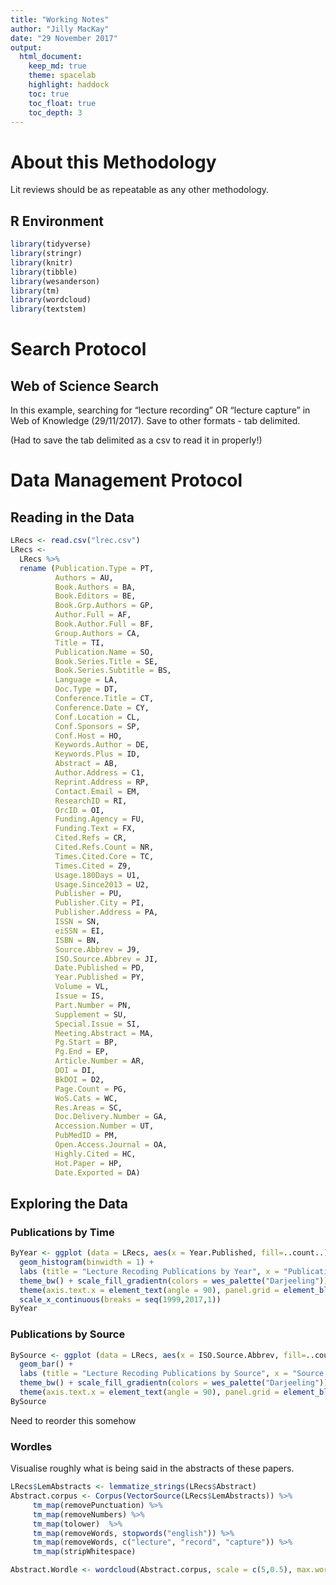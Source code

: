 ---
title: "Working Notes"
author: "Jilly MacKay"
date: "29 November 2017"
output: 
  html_document:
    keep_md: true
    theme: spacelab
    highlight: haddock
    toc: true 
    toc_float: true
    toc_depth: 3
---
# About this Methodology
Lit reviews should be as repeatable as any other methodology. 


## R Environment
```{r}
library(tidyverse)
library(stringr)
library(knitr)
library(tibble)
library(wesanderson)
library(tm)
library(wordcloud)
library(textstem)
```

# Search Protocol
## Web of Science Search
In this example, searching for "lecture recording" OR "lecture capture" in Web of Knowledge (29/11/2017). Save to other formats - tab delimited. 

(Had to save the tab delimited as a csv to read it in properly!)

# Data Management Protocol
## Reading in the Data
```{r}
LRecs <- read.csv("lrec.csv")
LRecs <- 
  LRecs %>%
  rename (Publication.Type = PT, 
          Authors = AU, 
          Book.Authors = BA, 
          Book.Editors = BE, 
          Book.Grp.Authors = GP, 
          Author.Full = AF, 
          Book.Author.Full = BF, 
          Group.Authors = CA, 
          Title = TI, 
          Publication.Name = SO, 
          Book.Series.Title = SE, 
          Book.Series.Subtitle = BS, 
          Language = LA, 
          Doc.Type = DT, 
          Conference.Title = CT, 
          Conference.Date = CY, 
          Conf.Location = CL, 
          Conf.Sponsors = SP, 
          Conf.Host = HO, 
          Keywords.Author = DE, 
          Keywords.Plus = ID, 
          Abstract = AB, 
          Author.Address = C1, 
          Reprint.Address = RP, 
          Contact.Email = EM, 
          ResearchID = RI, 
          OrcID = OI, 
          Funding.Agency = FU, 
          Funding.Text = FX, 
          Cited.Refs = CR, 
          Cited.Refs.Count = NR, 
          Times.Cited.Core = TC, 
          Times.Cited = Z9, 
          Usage.180Days = U1, 
          Usage.Since2013 = U2, 
          Publisher = PU, 
          Publisher.City = PI, 
          Publisher.Address = PA, 
          ISSN = SN, 
          eiSSN = EI, 
          ISBN = BN, 
          Source.Abbrev = J9, 
          ISO.Source.Abbrev = JI, 
          Date.Published = PD, 
          Year.Published = PY, 
          Volume = VL, 
          Issue = IS, 
          Part.Number = PN, 
          Supplement = SU, 
          Special.Issue = SI, 
          Meeting.Abstract = MA, 
          Pg.Start = BP, 
          Pg.End = EP,
          Article.Number = AR, 
          DOI = DI, 
          BkDOI = D2, 
          Page.Count = PG, 
          WoS.Cats = WC, 
          Res.Areas = SC, 
          Doc.Delivery.Number = GA, 
          Accession.Number = UT, 
          PubMedID = PM, 
          Open.Access.Journal = OA, 
          Highly.Cited = HC, 
          Hot.Paper = HP, 
          Date.Exported = DA)
```




## Exploring the Data
### Publications by Time
```{r}
ByYear <- ggplot (data = LRecs, aes(x = Year.Published, fill=..count..)) + 
  geom_histogram(binwidth = 1) + 
  labs (title = "Lecture Recoding Publications by Year", x = "Publication Year") + 
  theme_bw() + scale_fill_gradientn(colors = wes_palette("Darjeeling"))  + 
  theme(axis.text.x = element_text(angle = 90), panel.grid = element_blank()) + 
  scale_x_continuous(breaks = seq(1999,2017,1))
ByYear
```

### Publications by Source
```{r}
BySource <- ggplot (data = LRecs, aes(x = ISO.Source.Abbrev, fill=..count..)) + 
  geom_bar() + 
  labs (title = "Lecture Recoding Publications by Source", x = "Source Name") + 
  theme_bw() + scale_fill_gradientn(colors = wes_palette("Darjeeling"))  + 
  theme(axis.text.x = element_text(angle = 90), panel.grid = element_blank())
BySource
```

Need to reorder this somehow


### Wordles
Visualise roughly what is being said in the abstracts of these papers.
```{r}
LRecs$LemAbstracts <- lemmatize_strings(LRecs$Abstract)
Abstract.corpus <- Corpus(VectorSource(LRecs$LemAbstracts)) %>%
     tm_map(removePunctuation) %>%
     tm_map(removeNumbers) %>%
     tm_map(tolower)  %>%
     tm_map(removeWords, stopwords("english")) %>%
     tm_map(removeWords, c("lecture", "record", "capture")) %>%
     tm_map(stripWhitespace)

Abstract.Wordle <- wordcloud(Abstract.corpus, scale = c(5,0.5), max.words = 100, random.order = FALSE, random.color = FALSE, rot.per = 0, use.r.layout = FALSE, colors = wes_palette("Darjeeling"))

```

